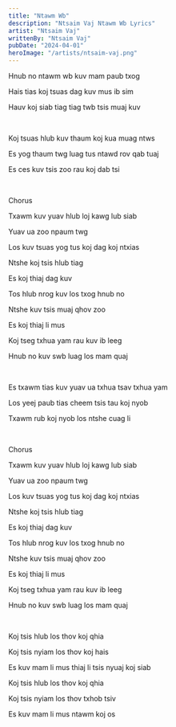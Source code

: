 ```yaml
---
title: "Ntawm Wb"
description: "Ntsaim Vaj Ntawm Wb Lyrics"
artist: "Ntsaim Vaj"
writtenBy: "Ntsaim Vaj"
pubDate: "2024-04-01"
heroImage: "/artists/ntsaim-vaj.png"
---
```


Hnub no ntawm wb kuv mam paub txog

Hais tias koj tsuas dag kuv mus ib sim

Hauv koj siab tiag tiag twb tsis muaj kuv

<br />

Koj tsuas hlub kuv thaum koj kua muag ntws

Es yog thaum twg luag tus ntawd rov qab tuaj

Es ces kuv tsis zoo rau koj dab tsi

<br />

Chorus

Txawm kuv yuav hlub loj kawg lub siab

Yuav ua zoo npaum twg

Los kuv tsuas yog tus koj dag koj ntxias

Ntshe koj tsis hlub tiag

Es koj thiaj dag kuv

Tos hlub nrog kuv los txog hnub no

Ntshe kuv tsis muaj qhov zoo

Es koj thiaj li mus

Koj tseg txhua yam rau kuv ib leeg

Hnub no kuv swb luag los mam quaj

<br />

Es txawm tias kuv yuav ua txhua tsav txhua yam

Los yeej paub tias cheem tsis tau koj nyob

Txawm rub koj nyob los ntshe cuag li

<br />

Chorus

Txawm kuv yuav hlub loj kawg lub siab

Yuav ua zoo npaum twg

Los kuv tsuas yog tus koj dag koj ntxias

Ntshe koj tsis hlub tiag

Es koj thiaj dag kuv

Tos hlub nrog kuv los txog hnub no

Ntshe kuv tsis muaj qhov zoo

Es koj thiaj li mus

Koj tseg txhua yam rau kuv ib leeg

Hnub no kuv swb luag los mam quaj

<br />

Koj tsis hlub los thov koj qhia

Koj tsis nyiam los thov koj hais

Es kuv mam li mus thiaj li tsis nyuaj koj siab

Koj tsis hlub los thov koj qhia

Koj tsis nyiam los thov txhob tsiv

Es kuv mam li mus ntawm koj os
